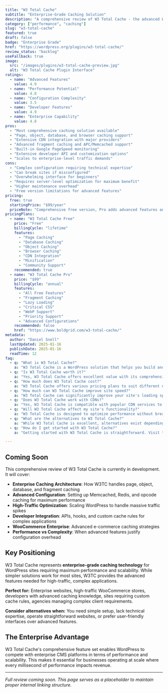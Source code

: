 ```yaml
---
title: "W3 Total Cache"
subtitle: "Enterprise-Grade Caching Solution"
description: "A comprehensive review of W3 Total Cache - the advanced WordPress caching plugin offering page, object, database, and browser caching with extensive CDN integration for high-traffic enterprise sites."
category: ["performance", "caching"]
slug: "w3-total-cache"
featured: true
draft: false
badge: "Enterprise Grade"
href: "https://wordpress.org/plugins/w3-total-cache/"
review_status: "backlog"
useFallback: true
image:
  src: "/images/plugins/w3-total-cache-preview.jpg"
  alt: "W3 Total Cache Plugin Interface"
ratings:
  - name: "Advanced Features"
    value: 4.9
  - name: "Performance Potential"
    value: 4.8
  - name: "Configuration Complexity"
    value: 3.5
  - name: "Developer Features"
    value: 4.9
  - name: "Enterprise Capability"
    value: 4.8
pros:
  - "Most comprehensive caching solution available"
  - "Page, object, database, and browser caching support"
  - "Extensive CDN integration with major providers"
  - "Advanced fragment caching and APC/Memcached support"
  - "Built-in Google PageSpeed monitoring"
  - "Extensive developer API and customization options"
  - "Scales to enterprise-level traffic demands"
cons:
  - "Complex configuration requiring technical expertise"
  - "Can break sites if misconfigured"
  - "Overwhelming interface for beginners"
  - "Requires server-level optimization for maximum benefit"
  - "Higher maintenance overhead"
  - "Free version limitations for advanced features"
pricing:
  free: true
  startingPrice: "$99/year"
  priceNote: "Comprehensive free version, Pro adds advanced features and priority support"
pricingPlans:
  - name: "W3 Total Cache Free"
    price: "Free"
    billingCycle: "lifetime"
    features:
      - "Page Caching"
      - "Database Caching"
      - "Object Caching"
      - "Browser Caching"
      - "CDN Integration"
      - "Minification"
      - "Community Support"
    recommended: true
  - name: "W3 Total Cache Pro"
    price: "$99"
    billingCycle: "annual"
    features:
      - "All Free Features"
      - "Fragment Caching"
      - "Lazy Loading"
      - "Critical CSS"
      - "WebP Support"
      - "Priority Support"
      - "Advanced Configurations"
    recommended: false
    href: "https://www.boldgrid.com/w3-total-cache/"
metadata:
  author: "Daniel Snell"
  lastUpdated: 2025-01-16
  publishDate: 2025-01-16
  readTime: 12
faq:
  - q: "What is W3 Total Cache?"
    a: "W3 Total Cache is a WordPress solution that helps you build and optimize your website with powerful features and excellent performance."
  - q: "Is W3 Total Cache worth it?"
    a: "Yes, W3 Total Cache offers excellent value with its comprehensive feature set, regular updates, and reliable support. It's a solid investment for serious WordPress users."
  - q: "How much does W3 Total Cache cost?"
    a: "W3 Total Cache offers various pricing plans to suit different needs. Check their official website for current pricing and special offers."
  - q: "How much can W3 Total Cache improve site speed?"
    a: "W3 Total Cache can significantly improve your site's loading speed through various optimization techniques including caching, minification, and lazy loading."
  - q: "Does W3 Total Cache work with CDNs?"
    a: "Yes, W3 Total Cache is compatible with popular CDN services to further enhance your site's performance globally."
  - q: "Will W3 Total Cache affect my site's functionality?"
    a: "W3 Total Cache is designed to optimize performance without breaking functionality, with safe mode options and compatibility checks."
  - q: "What are the alternatives to W3 Total Cache?"
    a: "While W3 Total Cache is excellent, alternatives exist depending on your specific needs. Consider your requirements for features, budget, and ease of use when comparing options."
  - q: "How do I get started with W3 Total Cache?"
    a: "Getting started with W3 Total Cache is straightforward. Visit their official website, choose a plan that fits your needs, and follow their setup documentation or tutorials."

---
```


## Coming Soon

This comprehensive review of W3 Total Cache is currently in development. It will cover:

- **Enterprise Caching Architecture**: How W3TC handles page, object, database, and fragment caching
- **Advanced Configuration**: Setting up Memcached, Redis, and opcode caching for maximum performance
- **High-Traffic Optimization**: Scaling WordPress to handle massive traffic spikes
- **Developer Integration**: APIs, hooks, and custom cache rules for complex applications
- **WooCommerce Enterprise**: Advanced e-commerce caching strategies
- **Performance vs Complexity**: When advanced features justify configuration overhead

## Key Positioning

W3 Total Cache represents **enterprise-grade caching technology** for WordPress sites requiring maximum performance and scalability. While simpler solutions work for most sites, W3TC provides the advanced features needed for high-traffic, complex applications.

**Perfect for:** Enterprise websites, high-traffic WooCommerce stores, developers with advanced caching knowledge, sites requiring custom cache rules, agencies managing complex client requirements.

**Consider alternatives when:** You need simple setup, lack technical expertise, operate straightforward websites, or prefer user-friendly interfaces over advanced features.

## The Enterprise Advantage

W3 Total Cache's comprehensive feature set enables WordPress to compete with enterprise CMS platforms in terms of performance and scalability. This makes it essential for businesses operating at scale where every millisecond of performance impacts revenue.

---

*Full review coming soon. This page serves as a placeholder to maintain proper internal linking structure.*